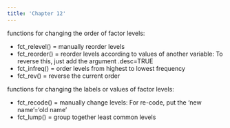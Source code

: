 ```yaml
---
title: 'Chapter 12' 
--- 
```

functions for changing the order of factor levels: 

- fct_relevel() = manually reorder levels
- fct_reorder() = reorder levels according to values of another variable: To reverse this, just add the argument .desc=TRUE
- fct_infreq() = order levels from highest to lowest frequency
- fct_rev() = reverse the current order

functions for changing the labels or values of factor levels:

- fct_recode() = manually change levels: For re-code, put the 'new name'='old name'
- fct_lump() = group together least common levels
